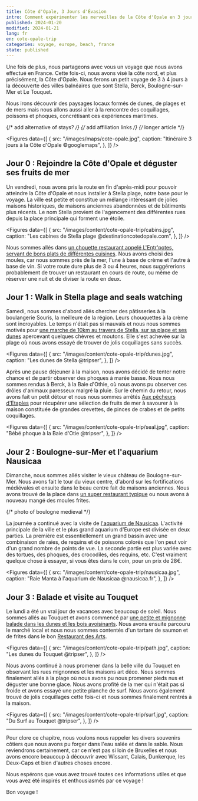 ```yaml
---
title: Côte d'Opale, 3 Jours d'Évasion
intro: Comment expérimenter les merveilles de la Côte d'Opale en 3 jours ? Un guide au travers de Boulogne-sur-Mer, Nausicaa, Le Touquet et Stella.
published: 2024-01-20
modified: 2024-01-21
lang: fr
en: cote-opale-trip
categories: voyage, europe, beach, france
state: published
---
```



Une fois de plus, nous partageons avec vous un voyage que nous avons effectué en France. Cette fois-ci, nous avons visé la côte nord, et plus précisément, la Côte d'Opale. Nous ferons un petit voyage de 3 à 4 jours à la découverte des villes balnéaires que sont Stella, Berck, Boulogne-sur-Mer et Le Touquet.

Nous irons découvrir des paysages locaux formés de dunes, de plages et de mers mais nous allons aussi aller à la rencontre des coquillages, poissons et phoques, concrétisant ces expériences maritimes.

{/* add alternative of stays? */}
{/* add affiliation links */}
{/* longer article */}

<Figures
  data={[
    {
      src: "/images/maps/cote-opale.jpg",
      caption: "Itinéraire 3 jours à la Côte d'Opale ©googlemaps",
    },
  ]}
/>

## Jour 0 : Rejoindre la Côte d'Opale et déguster ses fruits de mer

Un vendredi, nous avons pris la route en fin d'après-midi pour pouvoir atteindre la Côte d'Opale et nous installer à Stella plage, notre base pour le voyage. La ville est petite et constitue un mélange intéressant de jolies maisons historiques, de maisons anciennes abandonnées et de bâtiments plus récents. Le nom Stella provient de l'agencement des différentes rues depuis la place principale qui forment une étoile.

<Figures
  data={[
    {
      src: "/images/content/cote-opale-trip/cabins.jpg",
      caption: "Les cabines de Stella plage @destinationcotedopale.com",
    },
  ]}
/>

Nous sommes allés dans <a href="https://www.lentrpotes.fr/" target="_blank">un chouette restaurant appelé L'Entr'potes, servant de bons plats de différentes cuisines</a>. Nous avons choisi des moules, car nous sommes près de la mer, l'une à base de crème et l'autre à base de vin. Si votre route dure plus de 3 ou 4 heures, nous suggérerions probablement de trouver un restaurant en cours de route, ou même de réserver une nuit et de diviser la route en deux.

## Jour 1 : Walk in Stella plage and seals watching

Samedi, nous sommes d'abord allés chercher des pâtisseries à la boulangerie Souris, la meilleure de la région. Leurs chouquettes à la crème sont incroyables. Le temps n'était pas si mauvais et nous nous sommes motivés pour <a href="https://www.komoot.com/fr-fr/smarttour/16592034" target="_blank">une marche de 10km au travers de Stella, sur sa plage et ses dunes</a> apercevant quelques chèvres et moutons. Elle s'est achevée sur la plage où nous avons essayé de trouver de jolis coquillages sans succès.

<Figures
  data={[
    {
      src: "/images/content/cote-opale-trip/dunes.jpg",
      caption: "Les dunes de Stella @tripser",
    },
  ]}
/>

Après une pause déjeuner à la maison, nous avons décidé de tenter notre chance et de partir observer des phoques à marée basse. Nous nous sommes rendus à Berck, à la Baie d'Othie, où nous avons pu observer ces drôles d'animaux paresseux malgré la pluie. Sur le chemin du retour, nous avons fait un petit détour et nous nous sommes arrêtés <a href="https://maps.app.goo.gl/mrsrAFYMJk2xFeAj7" target="_blank">Aux pêcheurs d'Etaples</a> pour récupérer une sélection de fruits de mer à savourer à la maison constituée de grandes crevettes, de pinces de crabes et de petits coquillages.

<Figures
  data={[
    {
      src: "/images/content/cote-opale-trip/seal.jpg",
      caption: "Bébé phoque à la Baie d'Otie @tripser",
    },
  ]}
/>

## Jour 2 : Boulogne-sur-Mer et l'aquarium Nausicaa

Dimanche, nous sommes allés visiter le vieux château de Boulogne-sur-Mer. Nous avons fait le tour du vieux centre, d'abord sur les fortifications médiévales et ensuite dans le beau centre fait de maisons anciennes. Nous avons trouvé de la place dans <a href="https://www.le-swan.fr/" target="_blank">un super restaurant typique</a> ou nous avons à nouveau mangé des moules frites.

{/* photo of boulogne medieval */}

La journée a continué avec la visite de <a href="https://www.nausicaa.fr/fr" target="_blank">l'aquarium de Nausicaa</a>. L'activité principale de la ville et le plus grand aquarium d'Europe est divisée en deux parties. La première est essentiellement un grand bassin avec une combinaison de raies, de requins et de poissons colorés que l'on peut voir d'un grand nombre de points de vue. La seconde partie est plus variée avec des tortues, des phoques, des crocodiles, des requins, etc. C'est vraiment quelque chose à essayer, si vous êtes dans le coin, pour un prix de 28€.

<Figures
  data={[
    {
      src: "/images/content/cote-opale-trip/nausicaa.jpg",
      caption: "Raie Manta à l'aquarium de Nausicaa @nausicaa.fr",
    },
  ]}
/>

## Jour 3 : Balade et visite au Touquet

Le lundi a été un vrai jour de vacances avec beaucoup de soleil. Nous sommes allés au Touquet et avons commencé par <a href="https://www.letouquet.com/le-touquet-paris-plage/ambiances-quartiers/espaces-dunaires/" target="_blank">une petite et mignonne balade dans les dunes et les bois avoisinants</a>. Nous avons ensuite parcouru le marché local et nous nous sommes contentés d'un tartare de saumon et de frites dans le bon <a href="https://le-restaurant-des-arts.fr/" target="_blank">Restaurant des Arts</a>.

<Figures
  data={[
    {
      src: "/images/content/cote-opale-trip/path.jpg",
      caption: "Les dunes du Touquet @tripser",
    },
  ]}
/>

Nous avons continué à nous promener dans la belle ville du Touquet en observant les rues mignonnes et les maisons art déco. Nous sommes finalement allés à la plage où nous avons pu nous promener pieds nus et déguster une bonne glace. Nous avons profité de la mer qui n'était pas si froide et avons essayé une petite planche de surf. Nous avons également trouvé de jolis coquillages cette fois-ci et nous sommes finalement rentrés à la maison.

<Figures
  data={[
    {
      src: "/images/content/cote-opale-trip/surf.jpg",
      caption: "Du Surf au Touquet @tripser",
    },
  ]}
/>

<hr />

Pour clore ce chapitre, nous voulons nous rappeler les divers souvenirs côtiers que nous avons pu forger dans l'eau salée et dans le sable. Nous reviendrons certainement, car ce n'est pas si loin de Bruxelles et nous avons encore beaucoup à découvrir avec Wissant, Calais, Dunkerque, les Deux-Caps et bien d'autres choses encore.

Nous espérons que vous avez trouvé toutes ces informations utiles et que vous avez été inspirés et enthousiasmés par ce voyage !

Bon voyage !

